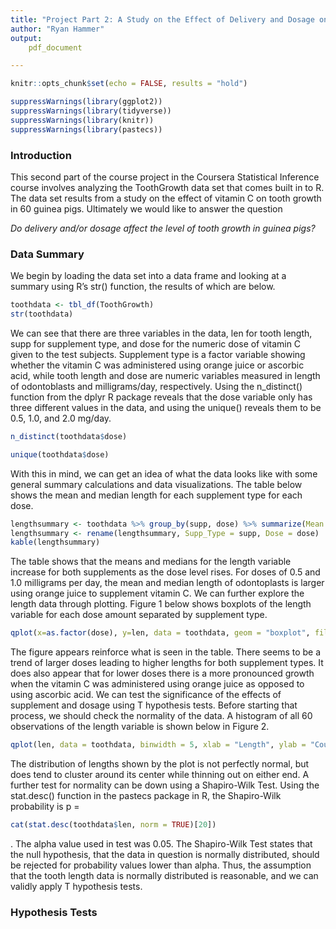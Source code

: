 ```yaml
---
title: "Project Part 2: A Study on the Effect of Delivery and Dosage on Tooth Growth in Guinea Pigs"
author: "Ryan Hammer"
output:
    pdf_document

---
```


```r
knitr::opts_chunk$set(echo = FALSE, results = "hold")
```
```r
suppressWarnings(library(ggplot2))
suppressWarnings(library(tidyverse))
suppressWarnings(library(knitr))
suppressWarnings(library(pastecs))
```

### Introduction

This second part of the course project in the Coursera Statistical Inference course involves analyzing the ToothGrowth data set that comes built in to R. The data set results from a study on the effect of vitamin C on tooth growth in 60 guinea pigs. Ultimately we would like to answer the question

_Do delivery and/or dosage affect the level of tooth growth in guinea pigs?_

### Data Summary

We begin by loading the data set into a data frame and looking at a summary using R's str() function, the results of which are below.
```r
toothdata <- tbl_df(ToothGrowth)
str(toothdata)
```

We can see that there are three variables in the data, len for tooth length, supp for supplement type, and dose for the numeric dose of vitamin C given to the test subjects. Supplement type is a factor variable showing whether the vitamin C was administered using orange juice or ascorbic acid, while tooth length and dose are numeric variables measured in length of odontoblasts and milligrams/day, respectively.
Using the n_distinct() function from the dplyr R package reveals that the dose variable only has three different values in the data, and using the unique() reveals them to be 0.5, 1.0, and 2.0 mg/day.
```r
n_distinct(toothdata$dose)
```
```r
unique(toothdata$dose)
```

With this in mind, we can get an idea of what the data looks like with some general summary calculations and data visualizations. The table below shows the mean and median length for each supplement type for each dose.
```r
lengthsummary <- toothdata %>% group_by(supp, dose) %>% summarize(Mean = mean(len), Median = median(len))
lengthsummary <- rename(lengthsummary, Supp_Type = supp, Dose = dose)
kable(lengthsummary)
```

The table shows that the means and medians for the length variable increase for both supplements as the dose level rises. For doses of 0.5 and 1.0 milligrams per day, the mean and median length of odontoplasts is larger using orange juice to supplement vitamin C. 
We can further explore the length data through plotting. Figure 1 below shows boxplots of the length variable for each dose amount separated by supplement type. 
```r
qplot(x=as.factor(dose), y=len, data = toothdata, geom = "boxplot", fill = supp, xlab = "Dose", ylab = "Length")
```
The figure appears reinforce what is seen in the table. There seems to be a trend of larger doses leading to higher lengths for both supplement types. It does also appear that for lower doses there is a more pronounced growth when the vitamin C was administered using orange juice as opposed to using ascorbic acid.
We can test the significance of the effects of supplement and dosage using T hypothesis tests. Before starting that process, we should check the normality of the data. A histogram of all 60 observations of the length variable is shown below in Figure 2. 
```r
qplot(len, data = toothdata, binwidth = 5, xlab = "Length", ylab = "Count", fill = I("goldenrod1"), col = I("green4"))
```

The distribution of lengths shown by the plot is not perfectly normal, but does tend to cluster around its center while thinning out on either end. A further test for normality can be down using a Shapiro-Wilk Test. Using the stat.desc() function in the pastecs package in R, the Shapiro-Wilk probability is p = 
```r
cat(stat.desc(toothdata$len, norm = TRUE)[20])
```
. The alpha value used in test was 0.05. The Shapiro-Wilk Test states that the null hypothesis, that the data in question is normally distributed, should be rejected for probability values lower than alpha. Thus, the assumption that the tooth length data is normally distributed is reasonable, and we can validly apply T hypothesis tests.

### Hypothesis Tests


 


